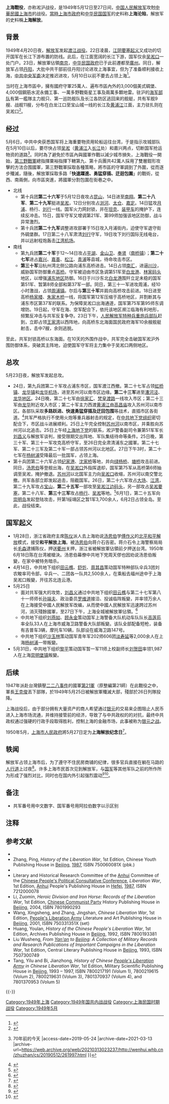 {{Multiple issues |
{{refimprove|time=2017-04-30T01:58:13+00:00}}
{{citation style|time=2013-05-21T06:13:30+00:00}}
}}

{{redirect|上海解放|1911年由同盟會領導的反清起義|上海光復}}
{{Infobox Military Conflict
|conflict = 上海戰役
|partof = [[渡江战役|渡江战役]]
|image =[[File:PLA_Troops_entered_to_Nanjing_Road,_Shanghai.jpg|200px]]
|caption = 1949年5月25日，解放军进驻上海[[南京路_(上海市)|南京路]]
|date = 1949年5月12日－1949年5月27日 
|place = {{ROC|上海市}}及其外圍的[[江蘇省_(中華民國)|江蘇省]]诸县
|result = [[中国人民解放军|解放軍]]战胜国军，佔領上海及周边地区。
|combatant2 = [[File:Flag_of_the_Republic_of_China_Army.svg|22px]] 京沪杭警备总司令部<br />[[淞沪警备司令部|淞沪警备司令部]] <br />[[吴淞要塞司令部|吴淞要塞司令部]]{{efn|时，下辖第21军、第51军、第52军、第75军、第123军约20个师。}}{{efn|时，下辖第12军、第37军共5个师。}}<br>{{flagdeco|ROC}} [[海軍|海軍]]第1军区<br />空军驻上海部队
|combatant1 = [[File:People's_Liberation_Army_Flag_of_the_People's_Republic_of_China.svg|22px]] [[中国人民解放军|中国人民解放军]][[第三野战军|第三野战军]]<br />第九兵团{{efn|时，第九兵团下下辖，'''第二十军'''第五十八师、第五十九师、第六十师；'''第二十七军'''第七十九师、第八十师、第八十一师；'''第三十军'''第八十八师、第八十九师、第九十师；'''第三十一军'''第九十一师、第九十二师、第九十三师。}} <br />第十兵团{{efn|时，第十兵团下辖，'''第二十六军'''第七十六师、第七十七师、第七十八师；'''第二十八军'''第八十二师、第八十三师、第八十四师；'''第二十九军'''第八十五师、第八十六师、第八十七师；'''第三十三军'''第九十七师、第九十八师、第九十九师。}}；<br />增调第七兵团{{efn|时，第七兵团下辖，'''第二十三军'''第六十七师、第六十八师、第六十九师。}} <br />第八兵团{{efn|时，第八兵团下辖，'''第二十五军'''第七十三师、第七十四师、第七十五师。}} <br />特种兵纵队{{efn|时，下辖炮兵第一团、第二团、第三团、第四团、第五团、第六团，坦克团，工兵营。}}
|commander2 = [[File:Flag_of_the_Republic_of_China_Army.svg|22px]] [[湯恩伯|湯恩伯]]<br />[[File:Flag_of_the_Republic_of_China_Army.svg|22px]] [[劉玉章|劉玉章]]
|commander1 = [[File:People's_Liberation_Army_Flag_of_the_People's_Republic_of_China.svg|22px]]总前委[[邓小平|邓小平]]<br />司令员[[陈毅|陈毅]]<br />副司令员[[粟裕|粟裕]]<br />参谋长[[张震_(上将)|张震]]
|strength2 = 250,000人。
|strength1 = 420,000人。 
|casualties2 = 14,941人傷亡<br />94,516人被俘<br />43,786人起义<br />總計約15.3萬人
|casualties1 = 8,000人陣亡<br />24,122人受傷<br />1,951人失蹤<br />總計約3.4萬人
}}

'''上海戰役'''，亦称淞沪战役，是1949年5月12日至27日间，[[中国人民解放军|中国人民解放军]]攻尅[[上海市_(中華民國)|中華民國上海市]]的战役。[[上海市政府_(中华民国)|當時上海市政府]]和[[中华民国国军|中华民国国军]]的史料称'''上海沦陷'''，解放军的史料稱'''上海解放'''。

== 背景 ==
1949年4月20日夜，[[中国人民解放军|解放军]]发起[[渡江战役|渡江战役]]。22日凌晨，[[江阴要塞起义|江阴要塞起义]]又成功的切开国军在长江下游布置的防线。此后，在江面宽阔的长江下游，国军仅余[[吳淞口|吴淞口]]一处门户。23日，解放軍佔領[[南京市_(中華民國)|南京]]，[[中华民国政府|中华民国政府]]已于此前遷都至[[廣州市_(中華民國)|廣州]]。同日，解放军占领[[丹陽縣|丹阳]]，大批中共干部前往丹阳讨论进攻上海事宜，但为了准备顺利接收上海，[[中共中央军委|中共中央军委]]决定推迟进攻，5月10日以前不要去占领上海<ref>{{Cite web |url=http://www.archives.sh.cn/ztbd/shjflszn/201204/t20120410_17372.html |title=重走上海解放之路（附图） |access-date=2019-05-24 |archive-date=2020-11-03 |archive-url=https://web.archive.org/web/20201103184005/http://www.archives.sh.cn/ztbd/shjflszn/201204/t20120410_17372.html }}</ref>。

当时在上海市區中，擁有國府守軍25萬人、遍布市區內外的3,000個美式碉堡、4,000個鋼筋水泥永備工事、一萬多野戰衛星工事及兩萬多顆地雷。驻沪的[[中華民國海軍|海军部队]]有第一艦隊主力舰只、第一巡防舰队及长江各防区逃回来的舰艇，共有军舰9艘、战舰11艘，分布在白龙江口至宝山城一线的长江及[[黄浦江|黄浦江]]江面，主力驻扎则在吴淞口<ref name=":0">{{Cite book|url=https://www.worldcat.org/oclc/953044905|title=怒潮狂飙：国民党海空军传奇|last=高|first=晓星|date=1999|publisher=江苏人民|year=1999|isbn=7214023156|location=|pages=176|oclc=953044905}}</ref>。

== 经过 ==
5月6日，中共中央获悉国军将上海重要物资用轮船运往台湾，于是指示攻城部队在5月10日以后，要尽快占领[[吴淞|吴淞]]（[[黄浦江|黄浦江]]入[[长江|长江]]处）和嘉兴两点，切断国军抢运物资的道路<ref>{{Cite web |url=http://wenhui.whb.cn/zhuzhan/cs/20190512/261997.html |title=解放上海的第一枪在这里打响，他们却永远牺牲在黎明之前 {{!}} 70年前的今天 |access-date=2019-05-24 |archive-date=2021-03-13 |archive-url=https://web.archive.org/web/20210313023237/http://wenhui.whb.cn/zhuzhan/cs/20190512/261997.html }}</ref>。同时為了避免於市區內與國軍作戰以減少城市損失，上海戰役一開始，[[第三野戰軍|第三野戰軍]]總指揮粟裕指揮下轄第九、第十兵團共42萬人採用了雙層鉗形攻擊的方法合围國軍，第三野戰軍採取各種策略，將市區的守軍調到了外圍，從而逐步殲滅，隨後，解放軍採取多路「'''快速躍進、勇猛穿插、迂迴包圍'''」的戰術，從西、南兩側，向市區突進，將國軍分割包圍在街巷之中。
*北线 
**第十兵团'''第二十六军'''于5月12日夜攻占[[昆山县_(南梁)|昆山]]，14日进至[[南翔|南翔]]。'''第二十八军'''、'''第二十九军'''挺进[[吴淞|吴淞]]，12日分别攻占[[浏河|浏河]]、[[太仓|太仓]]、[[嘉定府|嘉定]]。14日猛攻[[月浦|月浦]]、杨行、[[刘行|刘行]]一线。国军火力网封锁，并在[[坦克|坦克]]、[[装甲车|装甲车]]的掩护下，连续反冲击。15日，国军守军又增调第21军、第99师加强该地区防御，战斗异常激烈。
**第十兵团'''第二十九军'''调整进攻部署于15日攻入月浦街内，迫使守军退守街外碉堡群。17日第二十八军肃清[[刘行|刘行]]守军，19日攻下刘行国际无线电台，并以远射程炮轰击[[江湾机场|江湾机场]]。
*南线
**第九兵团'''第二十军'''于12～14日攻占[[平湖|平湖]]、[[金山卫|金山卫]]、[[奉贤|奉贤]]（[[南桥镇|南桥镇]]）；'''第二十七军'''进占[[嘉兴|嘉兴]]、[[嘉善|嘉善]]、[[松江|松江]]、[[青浦|青浦]]等县城，待命攻击市区。
**'''第三十军'''沿杭州湾北侧公路向浦东高桥进击。14日占领[[南汇|南汇]]，进逼[[川沙|川沙]]，威胁国军防御重点[[高桥|高桥]]。守军被迫由市区急调第51军至[[白龙港|白龙港]]、[[林家码头|林家码头]]地区，以增强[[浦东|浦东地区]]防御。16日于川沙东北[[白龙港|白龙港]]围歼立足未稳的国军第51军、暂第8师全部和第37军一部。同日，第三十一军进攻周浦，经10小时激战，占领[[周浦镇|周浦镇]]。尔后与'''第三十军'''并肩向高桥攻击前进。18日进至高桥[[杨家楼|杨家楼]]、[[朱家木桥|朱家木桥]]一线，将国军第12军压缩于高桥地区，并割断其与浦东市区第37军的联系。为保障吴淞口出海通道，国军第75军第95师东调增防。19日起，守军在海、空军配合下，依托该地区濒江临海有利地形，频繁反冲击与共军反复争夺。23日下午，[[人民解放军特种兵重炮兵部队|人民解放军特种兵重炮兵部队]]赶到，立即占领[[王家湾|王家湾]]以西阵地，向高桥东北海面国民政府海军10余艘舰艇{{efn|“营口”、“永靖”、“联利”等舰和四艘炮艇。}}射击，击中7艘，余则逃脱。

至此，共军封锁高桥以东海面。在10天的外围作战中，共军完全击破国军淞沪外围防御体系，突破其主阵地，迫使国军守军将主力集中于吴淞口两侧地区。

== 总攻 ==
5月23日夜，解放军发起总攻。
*24日，第九兵团第二十军攻占浦东市区，国军渡江西撤。第二十七军占领[[虹桥镇_(上海市)|虹桥镇]]、[[龙华街道_(上海市)|龙华镇]]和[[龙华机场|龙华机场]]，进至苏州河以南市区边缘。'''第二十三军'''进至[[漕河泾街道#近代区划沿革|漕河泾]]、[[龙华街道_(上海市)|龙华地区]]。24日晚，第二十七军由[[徐家汇|徐家汇]]、[[万航渡路|梵皇渡路]]一线攻入市区；第二十三军由[[龙华街道_(上海市)|龙华]]附近攻入市区；第二十军主力西渡[[黄浦江|黄浦江]]由[[高昌庙|高昌庙]]攻入苏州河以南市区。各部队采取'''多路跃进、快速勇猛穿插及迂回包围'''等战术，直插市区各街道。<ref>{{cite book|title=三野档案：第三野战军 三十五、上海战役 P200|publisher=国防大学出版社|author=曹宏 李莉}}</ref>共军严格执行不使用火炮等重兵器射击的规定，在[[中共地下党|中共地下党组织]]密切配合下，市区战斗进展顺利。25日上午完全控制[[苏州河|苏州河]]以南市区，并乘胜向苏州河以北追击。25日上午经[[上海地下党|上海地下党]]的联系，淞沪警备副司令兼第51军军长[[刘昌义|刘昌义]]与解放军谈判，接受限期交出阵地、军队集结待命等条件。25日晚，第三十军、第三十一军攻克高桥守军，至26日完全肃清浦东之國軍。第二十七军、第二十三军及第二十军一部占领苏州河以北地区。27日下午3时，第二十七军在[[杨树浦|杨树浦]]受降最后一批国军，占领上海。
*第十兵团第二十六军占领[[纪家港|纪家港]]、[[沈家桥|沈家桥]]等地，并向[[绿杨桥|绿杨桥]]、[[塘桥|塘桥]]攻击前进。同日，[[汤恩伯|汤恩伯]]等登舰出海，在[[吴淞口|吴淞口]]外指挥退却，国军第75军从高桥第6师抽调至吴淞，掩护撤退。[[苏州河|苏州河]]以北国军主力向[[吴淞口|吴淞口]]收缩，苏州河以南交警北撤。共军各部立即发起追击，阻截国军。26日，第二十六军攻占[[大场镇_(上海市)|大场]]、[[江湾镇街道|江湾]]，第二十九军攻占[[宝山区_(上海市)|宝山]]，'''第二十五军'''一部攻至[[吴淞江边码头|吴淞江边码头]]，另一部攻占[[吴淞要塞|吴淞要塞]]，第二十八军、'''第三十三军'''攻占[[杨行|杨行]]、[[吴淞|吴淞]]等地。<ref>{{cite web|title=上海通志第十卷军事第五章兵事第三节现代兵事四、解放上海战役|url=http://www.shtong.gov.cn/Newsite/node2/node2247/node4571/node79225/node79235/userobject1ai103563.html|publisher=上海地方志办公室|date=2008-07-10|access-date=2017-06-24|archive-url=https://web.archive.org/web/20160425030428/http://www.shtong.gov.cn/Newsite/node2/node2247/node4571/node79225/node79235/userobject1ai103563.html|archive-date=2016-04-25|dead-url=no}}</ref>6月1日，第二十五军向[[崇明岛|崇明岛]]发起登陆攻击，歼第1绥靖区之暂1军3,700余人，6月2日占领全岛。至此，战役结束。

== 国军起义 ==
*1月28日，浙江省政府主席[[陈仪|陈仪]]派人去上海劝说[[汤恩伯|汤恩伯]]学[[傅作义|傅作义]]的[[北平和平解放|北平和平解放]]模式，接受'''和平解放上海'''。被[[汤恩伯|汤恩伯]]向蒋介石告密。蒋介石令上海警察局局长[[毛森|毛森]]逮捕陈仪，押送[[衢州|衢州]]关押，浙江省被解放軍佔領前夕押送台湾。1950年6月18日陈在台湾被槍決。汤恩伯幕僚中共地下党周天僇也因劝说汤恩伯叛變，在家中被特务暗杀。
*4月14日，中共地下组织[[田云樵|田云樵]]、[[舒忻|舒忻]]、[[周其昌|周其昌]]策动国军特种部队伞兵3团刘农畯率司令部，伞兵一、二团各一队共2,500余人，在乘船去福州途中于上海吴淞口叛變，开往苏北连云港。
*5月25日
**面对共军强大的攻势，[[刘昌义|刘昌义]]{{efn|刘昌义时任[[淞沪警备司令部|淞沪警备区]]中将副司令兼51军中将军长。}}通过中共地下组织[[田云樵|田云樵]]与第二十七军第八十一师师长[[孙端夫|孙端夫]]、政治委员[[罗维道|罗维道]]接洽、投诚临阵叛變，并率领万余人在上海接受中國人民解放军改编，从而使中國人民解放军迅速跨过苏州河，消灭殘餘國軍，至27日下午，上海全城被解放軍佔領。<ref>{{cite web|title=上海军事志第八编战事第三章现代战事第十二节上海战役前后国民党部队的起义或投诚|url=http://www.shtong.gov.cn/Newsite/node2/node2245/node75342/node75354/node75371/node75377/userobject1ai92276.html|publisher=上海地方志办公室|date=2007-03-26|access-date=2017-06-24|archive-url=https://web.archive.org/web/20180306202803/http://www.shtong.gov.cn/Newsite/node2/node2245/node75342/node75354/node75371/node75377/userobject1ai92276.html|archive-date=2018-03-06|dead-url=no}}</ref>
**中共地下组织[[刘燕如|刘燕如]]、[[顾永金|顾永金]]策动国军上海警备大队机动车队队长[[高莲荪|高莲荪]]率全队33人在上海市威海卫路警备大队部叛變。该队全部配备短枪，装备有吉普车3辆，摩托车10辆，队部设在威海卫路147号。
**中共地下组织[[沙玉林|沙玉林]]策动国军青年军202师606团[[淡寿延|淡寿延]]等2,000余人在上海[[杨树浦|杨树浦]]一带叛變。
*5月31日，中共地下组织[[黎平|黎平]]策动国军暂一军11师上校副师长[[刘贺田|刘贺田]]率领1,987人在上海[[崇明|崇明堡镇]]叛變。


== 后续 ==

1947年派赴台灣鎮壓[[二二八事件|二二八事件]]的國軍[[國民革命軍第二十一軍|第21軍]]（原整編第21師）在此戰役之中，軍長[[王克俊（國民革命軍第二十一軍軍長）|王克俊]]丟下部隊，於1949年5月25日被解放軍殲滅大部，殘部於26日列隊投降。

上海战役后，由于部分拥有大量资产的商人希望通过[[银元|银元]]的交易来企图阻止人民币进入上海市场流通，并维持接管前的经济，导致了与中共政权的的对抗，最终中共政权通过强硬的行政手段取得胜利，控制上海的金融市场，此事被称为[[银元之战|银元之战]]。

1950年5月，[[上海市人民政府|上海市人民政府]]將5月27日定为'''上海解放纪念日'''<ref>{{cite news |title=上海解放的那天清晨 |url=http://www.shtong.gov.cn/node2/n253144/n258132/n258134/index.html |publisher=上海市地方志办公室 |accessdate=2021-05-16 |archive-date=2021-05-16 |archive-url=https://web.archive.org/web/20210516084108/http://www.shtong.gov.cn/node2/n253144/n258132/n258134/index.html |dead-url=no }}</ref>。

== 轶闻 ==
解放军占领上海市后，为了遵守不住民房商铺的纪律，很多官兵直接在躺在马路的[[人行道|人行道]]上过夜<ref>{{Cite web|title=那年解放上海 解放军战士为何要睡在街头？|url=https://news.sina.com.cn/c/2019-03-21/doc-ihsxncvh4498058.shtml|accessdate=2021-03-24|author=海外网|date=2019-03-21|last=|work=新浪新闻}}</ref>。许多上海市民首次见到解放军，与[[中華民國國軍|国军]]等其他军队之前的所作所为形成了强烈对比，同时也在国内外引起强烈震动<ref>{{Cite web|title=独家披露“解放军露宿街头”照片拍摄始末-新华网|url=http://www.xinhuanet.com/2019-05/23/c_1210141436.htm|accessdate=2021-03-24|date=2019-05-23|work=新华社|archive-date=2019-07-15|archive-url=https://web.archive.org/web/20190715154926/http://www.xinhuanet.com/2019-05/23/c_1210141436.htm|dead-url=no}}</ref><ref>{{Cite web|title=十万大军睡马路|url=https://news.gmw.cn/2019-08/02/content_33048191.htm|accessdate=2021-03-24|date=2019-08-02|work=光明网}}</ref>。{{需要第三方来源}}

== 备注 ==

*共军番号用中文数字、国军番号用阿拉伯数字以示区别
{{notelist}}

== 注释 ==

{{Reflist|2}}

== 参考文献 ==
*{{cite book |author = 朱宗震、汪朝光 |title=《解放战争史话》|publisher=社会科学文献出版社|location=北京|ISBN=7801492072 |accessdate=2000年}}
* Zhang, Ping, ''History of the Liberation War'', 1st Edition, Chinese Youth Publishing House in [[Beijing|Beijing]], [[1987|1987]], ISBN 750060081X (pbk.)
* {{cite book |author = 解力夫 |title=《解放戰爭實錄(上冊)》|publisher=河北人民出版社|location=石家莊 |ISBN=7202007339 |accessdate=1990年}}
* Literary and Historical Research Committee of the [[Anhui|Anhui]] Committee of the [[Chinese_People's_Political_Consultative_Conference|Chinese People's Political Consultative Conference]], ''Liberation War'', 1st Edition, [[Anhui|Anhui]] People's Publishing House in [[Hefei|Hefei]], [[1987|1987]], ISBN 7212000078
* Li, Zuomin, ''Heroic Division and Iron Horse: Records of the Liberation War'', 1st Edition, [[中国共产党|Chinese Communist Party]] History Publishing House in [[Beijing|Beijing]], 2004, ISBN 7801990293
* Wang, Xingsheng, and Zhang, Jingshan, ''Chinese Liberation War'', 1st Edition, [[People's_Liberation_Army|People's Liberation Army]] Literature and Art Publishing House in [[Beijing|Beijing]], 2001, ISBN 750331351X (set)
* Huang, Youlan, ''History of the Chinese People's Liberation War'', 1st Edition, Archives Publishing House in [[Beijing|Beijing]], 1992, ISBN 7800193381
* Liu Wusheng, ''From [[Yan'an|Yan'an]] to [[Beijing|Beijing]]: A Collection of Military Records and Research Publications of Important Campaigns in the Liberation War'', 1st Edition, Central Literary Publishing House in [[Beijing|Beijing]], 1993, ISBN 7507300749
* Tang, Yilu and Bi, Jianzhong, ''History of Chinese [[People's_Liberation_Army|People's Liberation Army]] in Chinese Liberation War'', 1st Edition, Military Scientific Publishing House in [[Beijing|Beijing]], 1993 – 1997, ISBN 7800217191 (Volum 1), 7800219615 (Volum 2), 7800219631 (Volum 3), 7801370937 (Volum 4), and 7801370953 (Volum 5)

{{-}}
{{第二次国共内战}}

[[Category:1949年上海|Category:1949年上海]]
[[Category:1949年国共内战战役|Category:1949年国共内战战役]] 
[[Category:上海民国时期战役|Category:上海民国时期战役]]
[[Category:1949年5月|Category:1949年5月]]